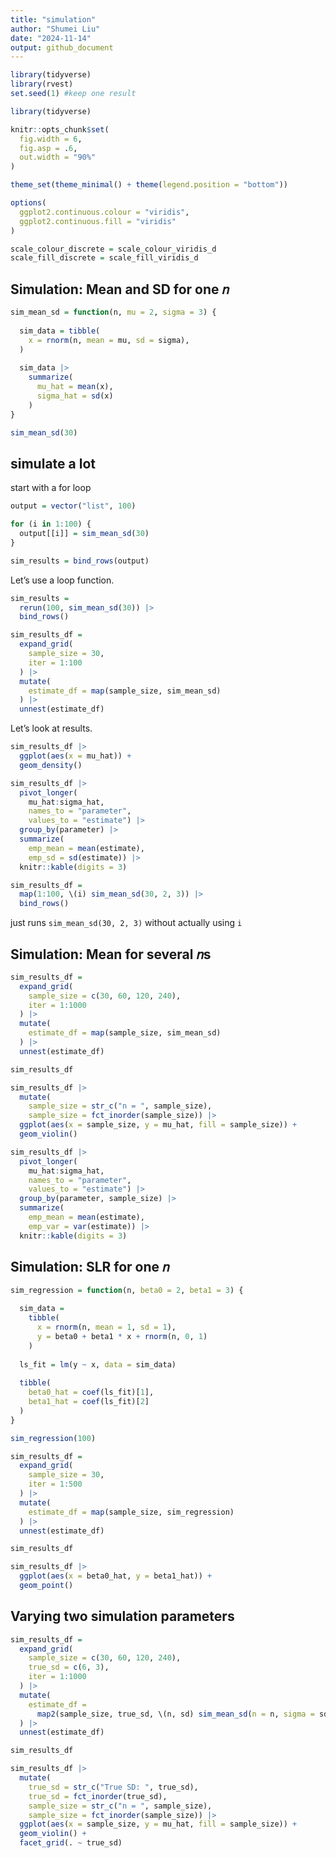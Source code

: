 ```yaml
---
title: "simulation"
author: "Shumei Liu"
date: "2024-11-14"
output: github_document
---
```


```r
library(tidyverse)
library(rvest)
set.seed(1) #keep one result
```

```r
library(tidyverse)

knitr::opts_chunk$set(
  fig.width = 6,
  fig.asp = .6,
  out.width = "90%"
)

theme_set(theme_minimal() + theme(legend.position = "bottom"))

options(
  ggplot2.continuous.colour = "viridis",
  ggplot2.continuous.fill = "viridis"
)

scale_colour_discrete = scale_colour_viridis_d
scale_fill_discrete = scale_fill_viridis_d
```

## Simulation: Mean and SD for one 𝑛

```r
sim_mean_sd = function(n, mu = 2, sigma = 3) {
  
  sim_data = tibble(
    x = rnorm(n, mean = mu, sd = sigma),
  )
  
  sim_data |> 
    summarize(
      mu_hat = mean(x),
      sigma_hat = sd(x)
    )
}
```

```r
sim_mean_sd(30)
```

## simulate a lot

start with a for loop
```r
output = vector("list", 100)

for (i in 1:100) {
  output[[i]] = sim_mean_sd(30)
}

sim_results = bind_rows(output)
```

Let's use a loop function.

```r
sim_results = 
  rerun(100, sim_mean_sd(30)) |>
  bind_rows()
```

```r
sim_results_df = 
  expand_grid(
    sample_size = 30,
    iter = 1:100
  ) |> 
  mutate(
    estimate_df = map(sample_size, sim_mean_sd)
  ) |> 
  unnest(estimate_df)
```

Let's look at results.

```r
sim_results_df |> 
  ggplot(aes(x = mu_hat)) + 
  geom_density()
```

```r
sim_results_df |> 
  pivot_longer(
    mu_hat:sigma_hat,
    names_to = "parameter", 
    values_to = "estimate") |> 
  group_by(parameter) |> 
  summarize(
    emp_mean = mean(estimate),
    emp_sd = sd(estimate)) |> 
  knitr::kable(digits = 3)
```

```r
sim_results_df =   
  map(1:100, \(i) sim_mean_sd(30, 2, 3)) |> 
  bind_rows()
```
 just runs `sim_mean_sd(30, 2, 3)` without actually using `i`

## Simulation: Mean for several 𝑛s

```r
sim_results_df = 
  expand_grid(
    sample_size = c(30, 60, 120, 240),
    iter = 1:1000
  ) |> 
  mutate(
    estimate_df = map(sample_size, sim_mean_sd)
  ) |> 
  unnest(estimate_df)

sim_results_df
```

```r
sim_results_df |> 
  mutate(
    sample_size = str_c("n = ", sample_size),
    sample_size = fct_inorder(sample_size)) |> 
  ggplot(aes(x = sample_size, y = mu_hat, fill = sample_size)) + 
  geom_violin()
```

```r
sim_results_df |> 
  pivot_longer(
    mu_hat:sigma_hat,
    names_to = "parameter", 
    values_to = "estimate") |> 
  group_by(parameter, sample_size) |> 
  summarize(
    emp_mean = mean(estimate),
    emp_var = var(estimate)) |> 
  knitr::kable(digits = 3)
```

## Simulation: SLR for one 𝑛

```r
sim_regression = function(n, beta0 = 2, beta1 = 3) {
  
  sim_data = 
    tibble(
      x = rnorm(n, mean = 1, sd = 1),
      y = beta0 + beta1 * x + rnorm(n, 0, 1)
    )
  
  ls_fit = lm(y ~ x, data = sim_data)
  
  tibble(
    beta0_hat = coef(ls_fit)[1],
    beta1_hat = coef(ls_fit)[2]
  )
}

sim_regression(100)
```

```r
sim_results_df = 
  expand_grid(
    sample_size = 30,
    iter = 1:500
  ) |> 
  mutate(
    estimate_df = map(sample_size, sim_regression)
  ) |> 
  unnest(estimate_df)

sim_results_df
```

```r
sim_results_df |> 
  ggplot(aes(x = beta0_hat, y = beta1_hat)) + 
  geom_point()
```

## Varying two simulation parameters

```r
sim_results_df = 
  expand_grid(
    sample_size = c(30, 60, 120, 240),
    true_sd = c(6, 3),
    iter = 1:1000
  ) |> 
  mutate(
    estimate_df = 
      map2(sample_size, true_sd, \(n, sd) sim_mean_sd(n = n, sigma = sd))
  ) |> 
  unnest(estimate_df)

sim_results_df
```

```r
sim_results_df |> 
  mutate(
    true_sd = str_c("True SD: ", true_sd),
    true_sd = fct_inorder(true_sd),
    sample_size = str_c("n = ", sample_size),
    sample_size = fct_inorder(sample_size)) |> 
  ggplot(aes(x = sample_size, y = mu_hat, fill = sample_size)) + 
  geom_violin() + 
  facet_grid(. ~ true_sd)
```


